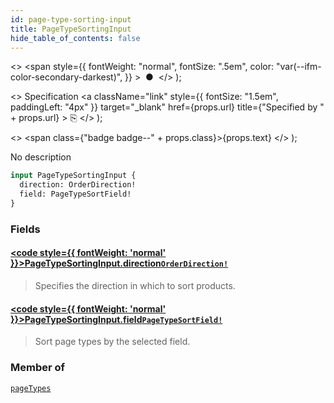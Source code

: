 ```yaml
---
id: page-type-sorting-input
title: PageTypeSortingInput
hide_table_of_contents: false
---
```


  <>
    <span
      style={{
        fontWeight: "normal",
        fontSize: ".5em",
        color: "var(--ifm-color-secondary-darkest)",
      }}
    >
      &nbsp;●&nbsp;
    </span>
  </>
);

  <>
    Specification
    <a
      className="link"
      style={{ fontSize: "1.5em", paddingLeft: "4px" }}
      target="\_blank"
      href={props.url}
      title={"Specified by " + props.url}
    >
      ⎘
    </a>
  </>
);

  <>
    <span class={"badge badge--" + props.class}>{props.text}</span>
  </>
);

No description

```graphql
input PageTypeSortingInput {
  direction: OrderDirection!
  field: PageTypeSortField!
}
```

### Fields

#### [<code style={{ fontWeight: 'normal' }}>PageTypeSortingInput.<b>direction</b></code>](#)<Bullet />[`OrderDirection!`](../../../developer/api-reference/enums/order-direction) <Badge class="secondary" text="non-null"/> <Badge class="secondary" text="enum"/>

> Specifies the direction in which to sort products.

#### [<code style={{ fontWeight: 'normal' }}>PageTypeSortingInput.<b>field</b></code>](#)<Bullet />[`PageTypeSortField!`](../../../developer/api-reference/enums/page-type-sort-field) <Badge class="secondary" text="non-null"/> <Badge class="secondary" text="enum"/>

> Sort page types by the selected field.

### Member of

[`pageTypes`](../../../developer/api-reference/queries/page-types) <Badge class="secondary" text="query"/>
